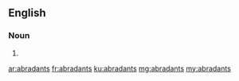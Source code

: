 ==English==

===Noun===
{{head|en|noun plural form}}

# {{plural of|abradant|lang=en}}

[[ar:abradants]]
[[fr:abradants]]
[[ku:abradants]]
[[mg:abradants]]
[[my:abradants]]